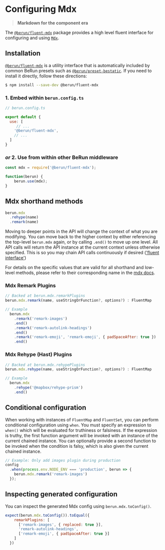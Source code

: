 # Configuring Mdx 

> **Markdown for the component era**

The [`@berun/fluent-mdx`](https://www.npmjs.com/package/@berun/fluent-mdx) package provides a high level fluent interface for configuring and using [`Mdx`](https://mdxjs.com/).

## Installation

[`@berun/fluent-mdx`](https://www.npmjs.com/package/@berun/fluent-mdx) is a utility interface that is automatically
included by common BeRun presets such as [`@berun/preset-bestatic`](https://www.npmjs.com/package/@berun/preset-bestatic).   If you 
need to install it directly, follow these directions:

```bash
$ npm install --save-dev @berun/fluent-mdx
```

### 1. Embed within `berun.config.ts`

```js
// berun.config.ts

export default {
  use: [
     // ...
    '@berun/fluent-mdx',
    // ...
  ]
}
```

### *or* 2. Use from within other BeRun middleware

```js
const mdx = require('@berun/fluent-mdx');

function(berun) {
    berun.use(mdx);
}
```

## Mdx shorthand methods

```js
berun.mdx
  .rehype(name)
  .remark(name)
```

Moving to deeper points in the API will change the context of what you
are modifying. You can move back to the higher context by either referencing
the top-level `berun.mdx` again, or by calling `.end()` to move up one level.
All API calls will return the API instance at the current context unless otherwise
specified. This is so you may chain API calls continuously 
if desired (['fluent interface'](https://en.wikipedia.org/wiki/Fluent_interface))

For details on the specific values that are valid for all shorthand and
low-level methods, please refer to their corresponding name in the
[mdx docs](https://mdxjs.com/plugins).

### Mdx Remark Plugins 

```js
// Backed at berun.mdx.remarkPlugins
berun.mdx.remark(name, useStringOrFunction?, options?) : FluentMap

// Example
  berun.mdx
    .remark('remark-images')
    .end()
    .remark('remark-autolink-headings')
    .end()
    .remark('remark-emoji', 'remark-emoji', { padSpaceAfter: true })
    .end()
```

### Mdx Rehype (Hast) Plugins 

```js
// Backed at berun.mdx.rehypePlugins
berun.mdx.rehype(name, useStringOrFunction?, options?) : FluentMap

// Example
  berun.mdx
    .rehype('@mapbox/rehype-prism')
    .end()
```

## Conditional configuration

When working with instances of `FluentMap` and `FluentSet`, you can perform
conditional configuration using `when`. You must specify an expression to
`when()` which will be evaluated for truthiness or falsiness. If the expression
is truthy, the first function argument will be invoked with an instance of the
current chained instance. You can optionally provide a second function to be
invoked when the condition is falsy, which is also given the current chained
instance.

```js
// Example: Only add images plugin during production
config
  .when(process.env.NODE_ENV === 'production', berun => {
    berun.mdx.remark('remark-images')
  });
```

## Inspecting generated configuration

You can inspect the generated Mdx config using `berun.mdx.toConfig()`. 

``` js
expect(berun.mdx.toConfig()).toEqual({
    remarkPlugins: [
      ['remark-images', { replaced: true }],
      'remark-autolink-headings',
      ['remark-emoji', { padSpaceAfter: true }]
    ]
  })
```
